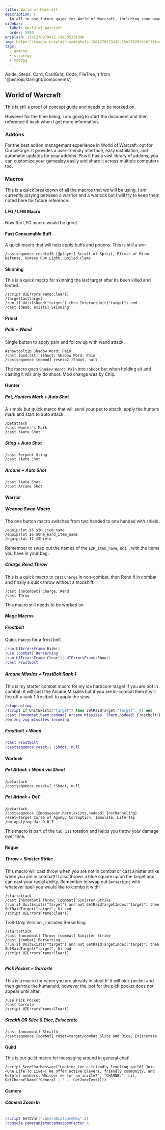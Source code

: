 ```yaml
---
title: World of Warcraft
description: |
  An all in one future guide for World of Warcraft, including some amazing macros
sidebar:
  label: World of Warcraft
  order: 5500
unsplash: 1581276879432-15e50529f34b
img: https://images.unsplash.com/photo-1581276879432-15e50529f34b?fit=crop&w=1400&h=700&q=75
tags:
  - gaming
  - strategy
  - mmorpg
---
```


  Aside,
  Steps,
  Card,
  CardGrid,
  Code,
  FileTree,
} from '@astrojs/starlight/components';


## World of Warcraft


This is still a proof of concept guide and needs to be worked on.


<Adsense />

However for the time being, I am going to start the document and then reference it back when I get more information.


### Addons

For the best addon management experience in World of Warcraft, opt for CurseForge.
It provides a user-friendly interface, easy installation, and automatic updates for your addons. 
Plus it has a vast library of addons, you can customize your gameplay easily and share it across multiple computers too.


### Macros

This is a quick breakdown of all the macros that we will be using, I am currently playing between a warrior and a warlock but I will try to keep them noted here for future reference.

#### LFG / LFM Macro

Now the LFG macro would be great

#### Fast Consumable Buff

A quick macro that will help apply buffs and potions.
This is still a wor

```
/castsequence reset=30 [@player] Scroll of Spirit, Elixir of Minor Defense, Rumsey Rum Light, Boiled Clams
```

#### Skinning

This is a quick macro for skinning the last target after its been killed and looted.

```
/script UIErrorsFrame:Clear()
/targetlasttarget
/run if UnitIsDead("target") then InteractUnit("target") end
/cast [dead, exists] Skinning
```

#### Priest

##### Pain + Wand

Single button to apply pain and follow up with wand attack.

```
#showtooltip Shadow Word: Pain
/cast [mod:alt] !Shoot; Shadow Word: Pain
/castsequence [nomod] reset=2 !Shoot, null
```

The macro goes `Shadow Word: Pain` into `!Shoot` but when holding alt and casting it will only do shoot.
Mod change was by Chip.

#### Hunter

##### Pet, Hunters Mark + Auto Shot

A simple but quick marco that will send your pet to attack, apply the hunters mark and start to auto attack.

```
/petattack
/cast Hunter's Mark
/cast !Auto Shot
```

##### Sting + Auto Shot

```
/cast Serpent Sting
/cast !Auto Shot
```

##### Arcane + Auto Shot

```
/cast !Auto Shot
/cast Arcane Shot
```

#### Warrior

##### Weapon Swap Macro

The one button macro switches from two handed to one handed with shield.

```
/equipslot 16 $2H_item_name
/equipslot 16 $One_hand_item_name
/equipslot 17 $Shield

```

Remember to swap out the names of the `$2H_item_name`, ect... with the items you have in your bag.

##### Charge,Rend,Throw

This is a quick macro to cast `Charge` in non-combat, then Rend if in combat and finally a quick throw without a modshift.

```
/cast [nocombat] Charge; Rend
/cast Throw
```

This macro still needs to be worked on.

#### Mage Macros

##### Frostbolt

Quick macro for a frost bolt

```lua
/run UIErrorsFrame:Hide()
/use [combat] Berserking
/run UIErrorsFrame:Clear(); UIErrorsFrame:Show()
/cast Frostbolt
```

##### Arcane Missles + FrostBolt Rank 1 

This is my starter combat macro for my ice hardcore mage!
If you are not in combat, it will cast the Arcane Missiles but if you are in-combat then it will fire off a rank 1 frostbolt to apply the slow.

```lua
/stopcasting
/script if UnitExists("target") then SetRaidTarget("target", 8) end
/cast [nocombat,harm,nodead] Arcane Missiles; [harm,nodead] Frostbolt(Rank 1)
/em zug zug missiles incoming
```

##### Frostbolt + Wand

```lua
/cast Frostbolt
/castsequence reset=2 !Shoot, null
```

#### Warlock

##### Pet Attack + Wand via Shoot

```
/petattack
/castsequence reset=2 !Shoot, null
```

##### Pet Attack + DoT 

```
/petattack
/castsequence [@mouseover,harm,exists,nodead] [nochanneling] reset=target Curse of Agony, Corruption, Immolate, Life Tap
/em applying dat D O T
```

This macro is part of the `tab`, `111` rotation and helps you throw your damage over time.

#### Rogue

##### Throw + Sinister Strike

This macro will cast throw when you are not in combat or cast sinister strike when you are in combat!
It also throws a blue square up on the target and can cast your racial ability.
Remember to swap out `Berserking` with whatever spell you would like to combo it with!

```
/startattack
/cast [nocombat] Throw; [combat] Sinister Strike
/run if UnitExists("target") and not GetRaidTargetIndex("target") then SetRaidTarget("target", 6) end
/script UIErrorsFrame:Clear()
```

Troll-Only Version , includes Berserking.

```
/startattack
/cast [nocombat] Throw; [combat] Sinister Strike
/cast [combat] Berserking
/run if UnitExists("target") and not GetRaidTargetIndex("target") then SetRaidTarget("target", 6) end
/script UIErrorsFrame:Clear()


```

##### Pick Pocket + Garrorte

This is a macro for when you are already in stealth!
It will pick pocket and then garrote the humanoid, however the loot for the pick pocket does not appear until after.

```
/use Pick Pocket
/cast Garrote
/script UIErrorsFrame:Clear()
```

##### Stealth OR Slice & Dice, Eviscerate

```
/cast [nocombat] Stealth
/castsequence [combat] reset=target/combat Slice and Dice, Eviscerate
```

#### Guild

This is our guild macro for messaging around in general chat!

```
/script SendChatMessage("Looking for a friendly leveling guild? Join <One Life To Live>! We offer active players, friendly community, and helpful members. Whisper me for an invite!", "CHANNEL", nil, GetChannelName("General - " .. GetZoneText()))
```

#### Camera

##### Camera Zoom In


```lua

/script SetCVar("cameraDistanceMax",5)
/console cameraDistanceMaxZoomFactor 4

```

